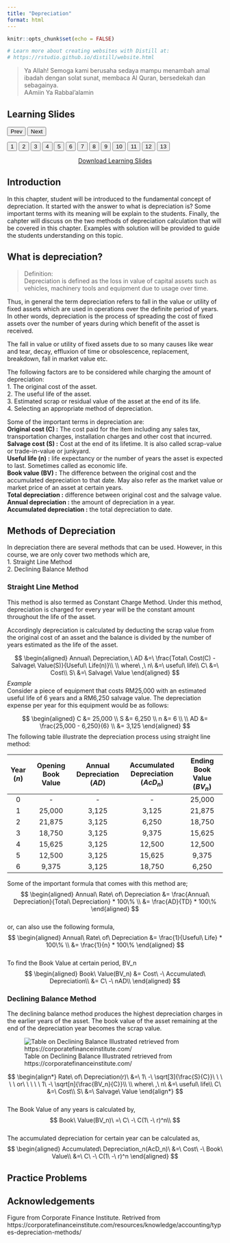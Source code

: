 ```yaml
---
title: "Depreciation"
format: html
---
```


```r
knitr::opts_chunk$set(echo = FALSE)

# Learn more about creating websites with Distill at:
# https://rstudio.github.io/distill/website.html

```

> Ya Allah! Semoga kami berusaha sedaya mampu menambah amal ibadah dengan solat sunat, membaca Al Quran, bersedekah dan sebagainya.  
AAmiin Ya Rabbal'alamin  

<html>
<title>W3.CSS</title>
<meta name="viewport" content="width=device-width, initial-scale=1">
<link rel="stylesheet" href="https://www.w3schools.com/w3css/4/w3.css">
<style>
  .mySlides {display:none}
</style>
<body>
  
<div class="w3-container">
  <h2>Learning Slides</h2>
</div>
<div class="w3-content" style="max-width:800px">
  <img class="mySlides" src="images\depreciation\Slide1.png" style="width:100%">
  <img class="mySlides" src="images\depreciation\Slide2.png" style="width:100%">
  <img class="mySlides" src="images\depreciation\Slide3.png" style="width:100%">
  <img class="mySlides" src="images\depreciation\Slide4.png" style="width:100%">
  <img class="mySlides" src="images\depreciation\Slide5.png" style="width:100%">
  <img class="mySlides" src="images\depreciation\Slide6.png" style="width:100%">
  <img class="mySlides" src="images\depreciation\Slide7.png" style="width:100%">
  <img class="mySlides" src="images\depreciation\Slide8.png" style="width:100%">
  <img class="mySlides" src="images\depreciation\Slide9.png" style="width:100%">
  <img class="mySlides" src="images\depreciation\Slide10.png" style="width:100%">
  <img class="mySlides" src="images\depreciation\Slide11.png" style="width:100%">
  <img class="mySlides" src="images\depreciation\Slide12.png" style="width:100%">
  <img class="mySlides" src="images\depreciation\Slide13.png" style="width:100%">
</div>
<div class="w3-center">
  <button class="w3-button w3-light-grey" onclick="plusDivs(-1)">Prev</button>
  <button class="w3-button w3-light-grey" onclick="plusDivs(1)">Next</button>
</div>
<div class="w3-center">
  <button class="w3-button demo" onclick="currentDiv(1)">1</button> 
  <button class="w3-button demo" onclick="currentDiv(2)">2</button> 
  <button class="w3-button demo" onclick="currentDiv(3)">3</button>
  <button class="w3-button demo" onclick="currentDiv(4)">4</button>
  <button class="w3-button demo" onclick="currentDiv(5)">5</button> 
  <button class="w3-button demo" onclick="currentDiv(6)">6</button> 
  <button class="w3-button demo" onclick="currentDiv(7)">7</button>
  <button class="w3-button demo" onclick="currentDiv(8)">8</button>
  <button class="w3-button demo" onclick="currentDiv(9)">9</button> 
  <button class="w3-button demo" onclick="currentDiv(10)">10</button> 
  <button class="w3-button demo" onclick="currentDiv(11)">11</button>
  <button class="w3-button demo" onclick="currentDiv(12)">12</button>
  <button class="w3-button demo" onclick="currentDiv(13)">13</button> 
</div>
  
<script>
var slideIndex = 1;
showDivs(slideIndex);

function plusDivs(n) {
  showDivs(slideIndex += n);
}

function currentDiv(n) {
  showDivs(slideIndex = n);
}

function showDivs(n) {
  var i;
  var x = document.getElementsByClassName("mySlides");
  var dots = document.getElementsByClassName("demo");
  if (n > x.length) {slideIndex = 1}    
  if (n < 1) {slideIndex = x.length}
  for (i = 0; i < x.length; i++) {
    x[i].style.display = "none";  
  }
  for (i = 0; i < dots.length; i++) {
    dots[i].className = dots[i].className.replace(" w3-red", "");
  }
  x[slideIndex-1].style.display = "block";  
  dots[slideIndex-1].className += " w3-red";
}
</script>
  
</body>
</html>
  
<aside align="center">
[Download Learning Slides](files/slides/depreciation.pdf)
</aside>  

## Introduction  

In this chapter, student will be introduced to the fundamental concept of depreciation. It started with the answer to what is depreciation is? Some important terms with its meaning will be explain to the students. Finally, the cahpter will discuss on the two methods of depreciation calculation that will be covered in this chapter. Examples with solution will be provided to guide the students understanding on this topic.  

## What is depreciation?  
> Definition:  
Depreciation is defined as the loss in value of capital assets such as vehicles, machinery tools and equipment due to usage over time.  

Thus, in general the term depreciation refers to fall in the value or utility of fixed assets which are used in operations over the definite period of years. In other words, depreciation is the process of spreading the cost of fixed assets over the number of years during which benefit of the asset is received.  

The fall in value or utility of fixed assets due to so many causes like wear and tear, decay, effluxion of time or obsolescence, replacement, breakdown, fall in market value etc.  

The following factors are to be considered while charging the amount of depreciation:  
1. The original cost of the asset.  
2. The useful life of the asset.  
3. Estimated scrap or residual value of the asset at the end of its life.  
4. Selecting an appropriate method of depreciation.  

Some of the important terms in depreciation are:  
**Original cost (C) :** The cost paid for the item including any sales tax, transportation charges, installation charges and other cost that incurred.  
**Salvage cost (S) :** Cost at the end of its lifetime. It is also called scrap-value or trade-in-value or junkyard.  
**Useful life (n) :** life expectancy or the number of years the asset is expected to last. Sometimes called as economic life.  
**Book value (BV) :** The difference between the original cost and the accumulated depreciation to that date. May also refer as the market value or market price of an asset at certain years.  
**Total depreciation :** difference between original cost and the salvage value.  
**Annual depreciation :** the amount of depreciation in a year.  
**Accumulated depreciation :** the total depreciation to date.  

## Methods of Depreciation  
In depreciation there are several methods that can be used. However, in this course, we are only cover two methods which are,  
1. Straight Line Method  
2. Declining Balance Method  

### Straight Line Method  
This method is also termed as Constant Charge Method. Under this method, depreciation is charged for every year will be the constant amount throughout the life of the asset.  

Accordingly depreciation is calculated by deducting the scrap value from the original cost of an asset and the balance is divided by the number of years estimated as the life of the asset.  

$$
\begin{aligned}
Annual\ Depreciation,\ AD &=\ \frac{Total\ Cost(C) - Salvage\ Value(S)}{Useful\ Life(n)}\\
\\
where\ ,\ n\ &=\ useful\ life\\
C\ &=\ Cost\\
S\ &=\ Salvage\ Value
\end{aligned}
$$
*Example*  
Consider a piece of equipment that costs RM25,000 with an estimated useful life of 6 years and a RM6,250 salvage value. The depreciation expense per year for this equipment would be as follows:  

$$
\begin{aligned}
C &= 25,000 \\
S &= 6,250 \\
n &= 6 \\
\\
AD &= \frac{25,000 - 6,250}{6} \\
&= 3,125
\end{aligned}
$$
The following table illustrate the depreciation process using straight line method:  

| Year ($n$) | Opening Book Value | Annual Depreciation ($AD$) | Accumulated Depreciation ($AcD_n$) | Ending Book Value ($BV_n$) |  
|:----:|:------------------:|:-------------------:|:------------------------:|:-----------------:|  
| 0 | - | - | - | 25,000 |  
| 1 | 25,000 | 3,125 | 3,125 | 21,875 |  
| 2 | 21,875 | 3,125 | 6,250 | 18,750 |  
| 3 | 18,750 | 3,125 | 9,375 | 15,625 |  
| 4 | 15,625 | 3,125 | 12,500 | 12,500 |  
| 5 | 12,500 | 3,125 | 15,625 | 9,375 |  
| 6 | 9,375 | 3,125 | 18,750 | 6,250 |  

Some of the important formula that comes with this method are;  
$$
\begin{aligned}
Annual\ Rate\ of\ Depreciation &= \frac{Annual\ Depreciation}{Total\ Depreciation} * 100\% \\
&= \frac{AD}{TD} * 100\%
\end{aligned}
$$  
or, can also use the following formula,  
$$
\begin{aligned}
Annual\ Rate\ of\ Depreciation &= \frac{1}{Useful\ Life} * 100\% \\
&= \frac{1}{n} * 100\%
\end{aligned}
$$  
To find the Book Value at certain period, BV_n
$$
\begin{aligned}
Book\ Value(BV_n) &= Cost\ -\ Accumulated\ Depreciation\\
&= C\ -\ nAD\\
\end{aligned}
$$  


### Declining Balance Method  
The declining balance method produces the highest depreciation charges in the earlier years of the asset. The book value of the asset remaining at the end of the depreciation year becomes the scrap value.

![Table on Declining Balance Illustrated retrieved from https://corporatefinanceinstitute.com/](images/decbalance.png)  

$$
\begin{align*}
Rate\ of\ Depreciation(r)\ &=\ 1\ -\ \sqrt[3]{\frac{S}{C}}\ \ \ \ \ or\ \ \ \ \ 1\ -\ \sqrt[n]{\frac{BV_n}{C}}\\
\\
where\ ,\ n\ &=\ useful\ life\\
C\ &=\ Cost\\
S\ &=\ Salvage\ Value
\end{align*}
$$  
The Book Value of any years is calculated by,  
$$
Book\ Value(BV_n)\ =\ C\ -\ C(1\ -\ r)^n\\
$$  
The accumulated depreciation for certain year can be calculated as,  
$$
\begin{aligned}
Accumulated\ Depreciation_n(AcD_n)\ &=\ Cost\ -\ Book\ Value\\
&=\ C\ -\ C(1\ -\ r)^n
\end{aligned}
$$  

## Practice Problems  


## Acknowledgements {.appendix}

Figure from Corporate Finance Institute. Retrived from https://corporatefinanceinstitute.com/resources/knowledge/accounting/types-depreciation-methods/  
